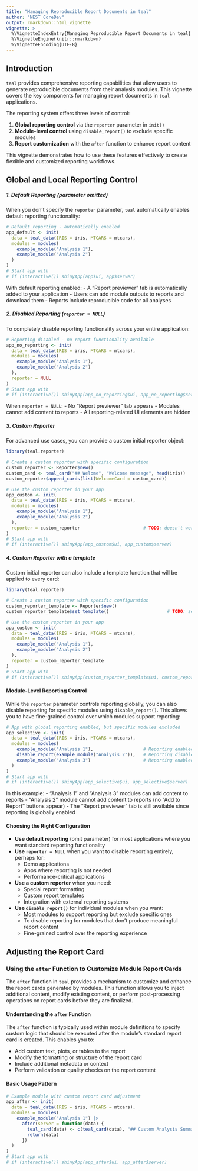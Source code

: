```yaml
---
title: "Managing Reproducible Report Documents in teal"
author: "NEST CoreDev"
output: rmarkdown::html_vignette
vignette: >
  %\VignetteIndexEntry{Managing Reproducible Report Documents in teal}
  %\VignetteEngine{knitr::rmarkdown}
  %\VignetteEncoding{UTF-8}
---
```


## Introduction

`teal` provides comprehensive reporting capabilities that allow users to generate reproducible documents from their analysis modules. This vignette covers the key components for managing report documents in `teal` applications.

The reporting system offers three levels of control:

1. **Global reporting control** via the `reporter` parameter in `init()`
2. **Module-level control** using `disable_report()` to exclude specific modules  
3. **Report customization** with the `after` function to enhance report content

This vignette demonstrates how to use these features effectively to create flexible and customized reporting workflows.

## Global and Local Reporting Control

##### 1. Default Reporting (parameter omitted)
When you don't specify the `reporter` parameter, `teal` automatically enables default reporting functionality:

```r
# Default reporting - automatically enabled
app_default <- init(
  data = teal_data(IRIS = iris, MTCARS = mtcars),
  modules = modules(
    example_module("Analysis 1"),
    example_module("Analysis 2")
  )
)
# Start app with
# if (interactive()) shinyApp(app$ui, app$server)
```

With default reporting enabled:
- A "Report previewer" tab is automatically added to your application
- Users can add module outputs to reports and download them
- Reports include reproducible code for all analyses

##### 2. Disabled Reporting (`reporter = NULL`)
To completely disable reporting functionality across your entire application:

```r
# Reporting disabled - no report functionality available
app_no_reporting <- init(
  data = teal_data(IRIS = iris, MTCARS = mtcars),
  modules = modules(
    example_module("Analysis 1"),
    example_module("Analysis 2")
  ),
  reporter = NULL
)
# Start app with
# if (interactive()) shinyApp(app_no_reporting$ui, app_no_reporting$server)
```

When `reporter = NULL`:
- No "Report previewer" tab appears
- Modules cannot add content to reports
- All reporting-related UI elements are hidden

##### 3. Custom Reporter 
For advanced use cases, you can provide a custom initial reporter object:

```r
library(teal.reporter)

# Create a custom reporter with specific configuration
custom_reporter <- Reporter$new()
custom_card <- teal_card("## Welome", "Welcome message", head(iris))
custom_reporter$append_cards(list(WelcomeCard = custom_card))

# Use the custom reporter in your app
app_custom <- init(
  data = teal_data(IRIS = iris, MTCARS = mtcars),
  modules = modules(
    example_module("Analysis 1"),
    example_module("Analysis 2")
  ),
  reporter = custom_reporter                        # TODO: doesn't work yet, app do not start with a predefined card
)
# Start app with
# if (interactive()) shinyApp(app_custom$ui, app_custom$server)
```

##### 4. Custom Reporter with a template

Custom initial reporter can also include a template function that will be applied to every card:

```r
library(teal.reporter)

# Create a custom reporter with specific configuration
custom_reporter_template <- Reporter$new()
custom_reporter_template$set_template()                      # TODO: set the template function

# Use the custom reporter in your app
app_custom <- init(
  data = teal_data(IRIS = iris, MTCARS = mtcars),
  modules = modules(
    example_module("Analysis 1"),
    example_module("Analysis 2")
  ),
  reporter = custom_reporter_template
)
# Start app with
# if (interactive()) shinyApp(custom_reporter_template$ui, custom_reporter_template$server)
```

#### Module-Level Reporting Control

While the `reporter` parameter controls reporting globally, you can also disable reporting for specific modules using `disable_report()`. This allows you to have fine-grained control over which modules support reporting:

```r
# App with global reporting enabled, but specific modules excluded
app_selective <- init(
  data = teal_data(IRIS = iris, MTCARS = mtcars),
  modules = modules(
    example_module("Analysis 1"),                   # Reporting enabled
    disable_report(example_module("Analysis 2")),   # Reporting disabled for this module
    example_module("Analysis 3")                    # Reporting enabled
  )
)
# Start app with
# if (interactive()) shinyApp(app_selective$ui, app_selective$server)
```

In this example:
- "Analysis 1" and "Analysis 3" modules can add content to reports
- "Analysis 2" module cannot add content to reports (no "Add to Report" buttons appear)
- The "Report previewer" tab is still available since reporting is globally enabled

#### Choosing the Right Configuration

* **Use default reporting** (omit parameter) for most applications where you want standard reporting functionality
* **Use `reporter = NULL`** when you want to disable reporting entirely, perhaps for:
  - Demo applications
  - Apps where reporting is not needed
  - Performance-critical applications
* **Use a custom reporter** when you need:
  - Special report formatting
  - Custom report templates
  - Integration with external reporting systems
* **Use `disable_report()`** for individual modules when you want:
  - Most modules to support reporting but exclude specific ones
  - To disable reporting for modules that don't produce meaningful report content
  - Fine-grained control over the reporting experience


## Adjusting the Report Card

### Using the `after` Function to Customize Module Report Cards

The `after` function in `teal` provides a mechanism to customize and enhance the report cards generated by modules. This function allows you to inject additional content, modify existing content, or perform post-processing operations on report cards before they are finalized.

#### Understanding the `after` Function

The `after` function is typically used within module definitions to specify custom logic that should be executed after the module's standard report card is created. This enables you to:

- Add custom text, plots, or tables to the report
- Modify the formatting or structure of the report card
- Include additional metadata or context
- Perform validation or quality checks on the report content

#### Basic Usage Pattern

```r
# Example module with custom report card adjustment
app_after <- init(
  data = teal_data(IRIS = iris, MTCARS = mtcars),
  modules = modules(
    example_module("Analysis 1") |> 
      after(server = function(data) {
        teal_card(data) <- c(teal_card(data), "## Custom Analysis Summary", head(iris))
        return(data)
      })
  )
)
# Start app with
# if (interactive()) shinyApp(app_after$ui, app_after$server)
```
